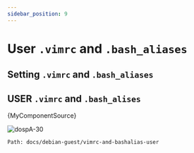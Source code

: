 ```yaml
---
sidebar_position: 9
---
```



# User `.vimrc` and `.bash_aliases`
## Setting `.vimrc` and `.bash_aliases`

## USER `.vimrc` and `.bash_alises`

<CodeBlock >{MyComponentSource}</CodeBlock>


![dospA-30](/img/legacy/dospA-30.jpg)

```
Path: docs/debian-guest/vimrc-and-bashalias-user
```
